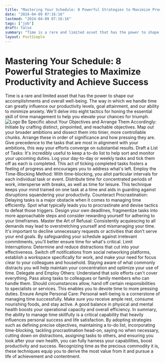 ```yaml
---
title: "Mastering Your Schedule: 8 Powerful Strategies to Maximize Productivity and Achieve Success"
date: "2024-04-09 07:16:16"
lastmod: "2024-04-09 07:16:16"
tags: ["job"]
draft: false
summary: "Time is a rare and limited asset that has the power to shape our accomplishments and overall well-being. The way in which we handle time can greatly influence our productivity levels, goal attainment, and our ability to minimize anxiety. We'll delve into eight tactics for honing the essential skill of time management to help you elevate your chances for triumph."
layout: PostSimple
---
```

# Mastering Your Schedule: 8 Powerful Strategies to Maximize Productivity and Achieve Success
Time is a rare and limited asset that has the power to shape our accomplishments and overall well-being. The way in which we handle time can greatly influence our productivity levels, goal attainment, and our ability to minimize anxiety. We'll delve into eight tactics for honing the essential skill of time management to help you elevate your chances for triumph.
<img alt="Logo" class="lazyImg" data-src="https://cdn.seniorsselection.com/src_image/7688ac22ad71afc12c4d4b9efe010785.webp" src="/statics/image/loading.webp"/>
Be Specific about Your Objectives and Arrange Them Accordingly:
Initiate by crafting distinct, pinpointed, and reachable objectives. Map out your broader ambitions and dissect them into tinier, more controllable chunks. Arrange these in order of significance and how pressing they are. Give precedence to the tasks that are most in alignment with your ambitions, this way your efforts converge on substantial results.
Draft a List of Tasks:
It's incredibly useful to keep a to-do list to help sort and monitor your upcoming duties. Log your day-to-day or weekly tasks and tick them off as each is completed. This act of ticking completed tasks fosters a feeling of progress and encourages you to address what's left.
Employ the Time-Blocking Method:
With time-blocking, you allot particular intervals for each individual task or event. Distribute time for concentrated periods of work, intersperse with breaks, as well as time for leisure. This technique keeps your mind trained on one task at a time and aids in guarding against disruptions squandering your productivity.
Counteract Procrastination:
Delaying tasks is a major obstacle when it comes to managing time efficiently. Spot what typically leads you to procrastinate and devise tactics to defeat those triggers. Design your own deadlines, fragmentize tasks into more approachable steps and consider rewarding yourself for adhering to your timeframes.
Master the Art of Refusal:
Consistently acquiescing to all demands may lead to overstretching yourself and mismanaging your time. It's important to decline unnecessary requests or activities that don't serve your end goals. By safeguarding your schedule against irrelevant commitments, you'll better ensure time for what's critical.
Limit Interruptions:
Determine and reduce distractions that cut into your effectiveness. Switch off notifications from social networking platforms, establish a workspace specifically for work, and make your need for focus clear to your colleagues and household. Staying aware of what commonly distracts you will help maintain your concentration and optimize your use of time.
Delegate and Employ Others:
Understand that solo efforts can't cover everything. Pass along tasks to colleagues or family members who can handle them. Should circumstances allow, hand off certain responsibilities to specialists or services. This enables you to devote time to more pressing duties.
Ensure Ample Personal Care:
Personal well-being is a cornerstone of managing time successfully. Make sure you receive ample rest, consume nourishing foods, and stay active. A good balance in physical and mental health boosts your operational capacity and overall efficiency.
In summary, the ability to manage time skillfully is a critical capability that heavily influences personal success and life satisfaction. By adopting strategies such as defining precise objectives, maintaining a to-do list, incorporating time-blocking, tackling procrastination head-on, saying no when necessary, cutting down on distractions, assigning tasks to others, and ensuring you look after your own health, you can fully harness your capabilities, boost productivity and success. Recognizing time as the precious commodity it is, these techniques equip you to derive the most value from it and pursue a life of achievement and contentment.
        